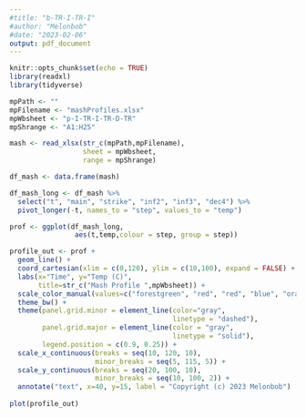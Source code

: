 ```yaml
---
#title: "b-TR-I-TR-I"
#author: "Melonbob"
#date: "2023-02-06"
output: pdf_document
---
```

<!--
MIT License

Copyright (c) 2020-2023 Melonbob (Robert F. Burgie) <brew.Melonbob@mac.com>

Permission is hereby granted, free of charge, to any person obtaining a copy
of this software and associated documentation files (the "Software"), to deal
in the Software without restriction, including without limitation the rights
to use, copy, modify, merge, publish, distribute, sublicense, and/or sell
copies of the Software, and to permit persons to whom the Software is
furnished to do so, subject to the following conditions:

The above copyright notice and this permission notice shall be included in all
copies or substantial portions of the Software.

THE SOFTWARE IS PROVIDED "AS IS", WITHOUT WARRANTY OF ANY KIND, EXPRESS OR
IMPLIED, INCLUDING BUT NOT LIMITED TO THE WARRANTIES OF MERCHANTABILITY,
FITNESS FOR A PARTICULAR PURPOSE AND NONINFRINGEMENT. IN NO EVENT SHALL THE
AUTHORS OR COPYRIGHT HOLDERS BE LIABLE FOR ANY CLAIM, DAMAGES OR OTHER
LIABILITY, WHETHER IN AN ACTION OF CONTRACT, TORT OR OTHERWISE, ARISING FROM,
OUT OF OR IN CONNECTION WITH THE SOFTWARE OR THE USE OR OTHER DEALINGS IN THE
SOFTWARE.-->
```r
knitr::opts_chunk$set(echo = TRUE)
library(readxl)
library(tidyverse)
```

```r
mpPath <- ""
mpFilename <- "mashProfiles.xlsx"
mpWbsheet <- "p-I-TR-I-TR-D-TR"
mpShrange <- "A1:H25"

mash <- read_xlsx(str_c(mpPath,mpFilename), 
                  sheet = mpWbsheet, 
                  range = mpShrange)

df_mash <- data.frame(mash)

df_mash_long <- df_mash %>%
  select("t", "main", "strike", "inf2", "inf3", "dec4") %>%
  pivot_longer(-t, names_to = "step", values_to = "temp")

prof <- ggplot(df_mash_long, 
                aes(t,temp,colour = step, group = step))

profile_out <- prof + 
  geom_line() + 
  coord_cartesian(xlim = c(0,120), ylim = c(10,100), expand = FALSE) +
  labs(x="Time", y="Temp (C)", 
       title=str_c("Mash Profile ",mpWbsheet)) + 
  scale_color_manual(values=c("forestgreen", "red", "red", "blue", "orange")) +
  theme_bw() +
  theme(panel.grid.minor = element_line(color="gray",
                                        linetype = "dashed"), 
        panel.grid.major = element_line(color = "gray", 
                                        linetype = "solid"),
        legend.position = c(0.9, 0.25)) +
  scale_x_continuous(breaks = seq(10, 120, 10), 
                     minor_breaks = seq(5, 115, 5)) +
  scale_y_continuous(breaks = seq(20, 100, 10), 
                     minor_breaks = seq(10, 100, 2)) +
  annotate("text", x=40, y=15, label = "Copyright (c) 2023 Melonbob")
  
plot(profile_out)
```
